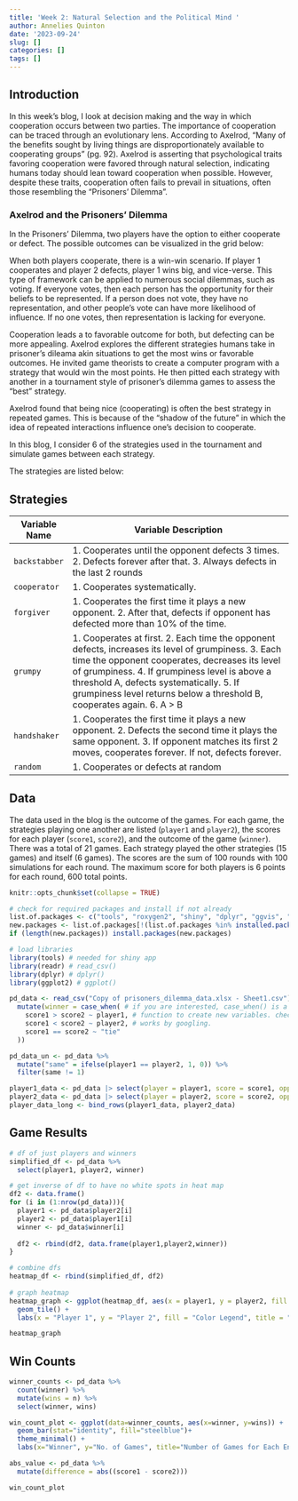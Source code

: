 ```yaml
---
title: 'Week 2: Natural Selection and the Political Mind '
author: Annelies Quinton
date: '2023-09-24'
slug: []
categories: []
tags: []
---
```


## Introduction

In this week's blog, I look at decision making and the way in which cooperation occurs between two parties. The importance of cooperation can be traced through an evolutionary lens. According to Axelrod, "Many of the benefits sought by living things are disproportionately available to cooperating groups" (pg. 92). Axelrod is asserting that psychological traits favoring cooperation were favored through natural selection, indicating humans today should lean toward cooperation when possible. However, despite these traits, cooperation often fails to prevail in situations, often those resembling the "Prisoners' Dilemma".

### Axelrod and the Prisoners' Dilemma

In the Prisoners' Dilemma, two players have the option to either cooperate or defect. The possible outcomes can be visualized in the grid below:

When both players cooperate, there is a win-win scenario. If player 1 cooperates and player 2 defects, player 1 wins big, and vice-verse. This type of framework can be applied to numerous social dilemmas, such as voting. If everyone votes, then each person has the opportunity for their beliefs to be represented. If a person does not vote, they have no representation, and other people's vote can have more likelihood of influence. If no one votes, then representation is lacking for everyone.

Cooperation leads a to favorable outcome for both, but defecting can be more appealing. Axelrod explores the different strategies humans take in prisoner's dileama akin situations to get the most wins or favorable outcomes. He invited game theorists to create a computer program with a strategy that would win the most points. He then pitted each strategy with another in a tournament style of prisoner's dilemma games to assess the "best" strategy.

Axelrod found that being nice (cooperating) is often the best strategy in repeated games. This is because of the "shadow of the future" in which the idea of repeated interactions influence one's decision to cooperate.

In this blog, I consider 6 of the strategies used in the tournament and simulate games between each strategy.

The strategies are listed below:

## Strategies

| Variable Name | Variable Description                                                                                                                                                                                                                                                                                                           |
|------------|------------------------------------------------------------|
| `backstabber` | 1\. Cooperates until the opponent defects 3 times. 2. Defects forever after that. 3. Always defects in the last 2 rounds                                                                                                                                                                                                       |
| `cooperator`  | 1\. Cooperates systematically.                                                                                                                                                                                                                                                                                                 |
| `forgiver`    | 1\. Cooperates the first time it plays a new opponent. 2. After that, defects if opponent has defected more than 10% of the time.                                                                                                                                                                                              |
| `grumpy`      | 1\. Cooperates at first. 2. Each time the opponent defects, increases its level of grumpiness. 3. Each time the opponent cooperates, decreases its level of grumpiness. 4. If grumpiness level is above a threshold A, defects systematically. 5. If grumpiness level returns below a threshold B, cooperates again. 6. A \> B |
| `handshaker`  | 1\. Cooperates the first time it plays a new opponent. 2. Defects the second time it plays the same opponent. 3. If opponent matches its first 2 moves, cooperates forever. If not, defects forever.                                                                                                                           |
| `random`      | 1\. Cooperates or defects at random                                                                                                                                                                                                                                                                                            |

## Data

The data used in the blog is the outcome of the games. For each game, the strategies playing one another are listed (`player1` and `player2`), the scores for each player (`score1`, `score2`), and the outcome of the game (`winner`). There was a total of 21 games. Each strategy played the other strategies (15 games) and itself (6 games). The scores are the sum of 100 rounds with 100 simulations for each round. The maximum score for both players is 6 points for each round, 600 total points.

```r
knitr::opts_chunk$set(collapse = TRUE)

# check for required packages and install if not already
list.of.packages <- c("tools", "roxygen2", "shiny", "dplyr", "ggvis", "progress")
new.packages <- list.of.packages[!(list.of.packages %in% installed.packages()[, "Package"])]
if (length(new.packages)) install.packages(new.packages)

# load libraries
library(tools) # needed for shiny app
library(readr) # read_csv()
library(dplyr) # dplyr()
library(ggplot2) # ggplot()


```

```r
pd_data <- read_csv("Copy of prisoners_dilemma_data.xlsx - Sheet1.csv") |> 
  mutate(winner = case_when( # if you are interested, case_when() is a very useful
    score1 > score2 ~ player1, # function to create new variables. check out how it
    score1 < score2 ~ player2, # works by googling.
    score1 == score2 ~ "tie"
  ))

pd_data_un <- pd_data %>% 
  mutate("same" = ifelse(player1 == player2, 1, 0)) %>%
  filter(same != 1) 

player1_data <- pd_data |> select(player = player1, score = score1, opponent = player2)
player2_data <- pd_data |> select(player = player2, score = score2, opponent = player1)
player_data_long <- bind_rows(player1_data, player2_data)
```

## Game Results

```r
# df of just players and winners
simplified_df <- pd_data %>% 
  select(player1, player2, winner)

# get inverse of df to have no white spots in heat map
df2 <- data.frame()
for (i in (1:nrow(pd_data))){
  player1 <- pd_data$player2[i]
  player2 <- pd_data$player1[i]
  winner <- pd_data$winner[i]
  
  df2 <- rbind(df2, data.frame(player1,player2,winner))
}

# combine dfs
heatmap_df <- rbind(simplified_df, df2)
  
# graph heatmap
heatmap_graph <- ggplot(heatmap_df, aes(x = player1, y = player2, fill = winner)) +
  geom_tile() +
  labs(x = "Player 1", y = "Player 2", fill = "Color Legend", title = "Game Results for Each Strategy") 

```

```r
heatmap_graph
```

## Win Counts

```r
winner_counts <- pd_data %>% 
  count(winner) %>% 
  mutate(wins = n) %>% 
  select(winner, wins)

win_count_plot <- ggplot(data=winner_counts, aes(x=winner, y=wins)) +
  geom_bar(stat="identity", fill="steelblue")+
  theme_minimal() +
  labs(x="Winner", y="No. of Games", title="Number of Games for Each End Result (Win/Tie)")

abs_value <- pd_data %>% 
  mutate(difference = abs((score1 - score2)))

```

```r
win_count_plot
```

